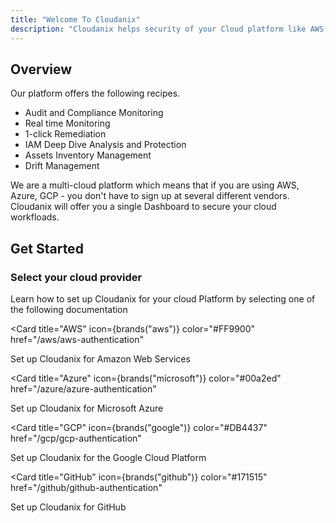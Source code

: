 ```yaml
---
title: "Welcome To Cloudanix"
description: "Cloudanix helps security of your Cloud platform like AWS, GCP, Azure or Github."
---
```


## Overview

Our platform offers the following recipes.

- Audit and Compliance Monitoring
- Real time Monitoring
- 1-click Remediation
- IAM Deep Dive Analysis and Protection
- Assets Inventory Management
- Drift Management

We are a multi-cloud platform which means that if you are using AWS, Azure, GCP - you don't have to sign up at several different vendors. Cloudanix will offer you a single Dashboard to secure your cloud workfloads.

## Get Started

### Select your cloud provider

Learn how to set up Cloudanix for your cloud Platform by selecting one of the following documentation

<Card
  title="AWS"
  icon={brands("aws")}
  color="#FF9900"
  href="/aws/aws-authentication"
>
  Set up Cloudanix for Amazon Web Services
</Card>

<Card
  title="Azure"
  icon={brands("microsoft")}
  color="#00a2ed"
  href="/azure/azure-authentication"
>
  Set up Cloudanix for Microsoft Azure
</Card>

<Card
  title="GCP"
  icon={brands("google")}
  color="#DB4437"
  href="/gcp/gcp-authentication"
>
  Set up Cloudanix for the Google Cloud Platform
</Card>

<Card
  title="GitHub"
  icon={brands("github")}
  color="#171515"
  href="/github/github-authentication"
>
  Set up Cloudanix for GitHub
</Card>
